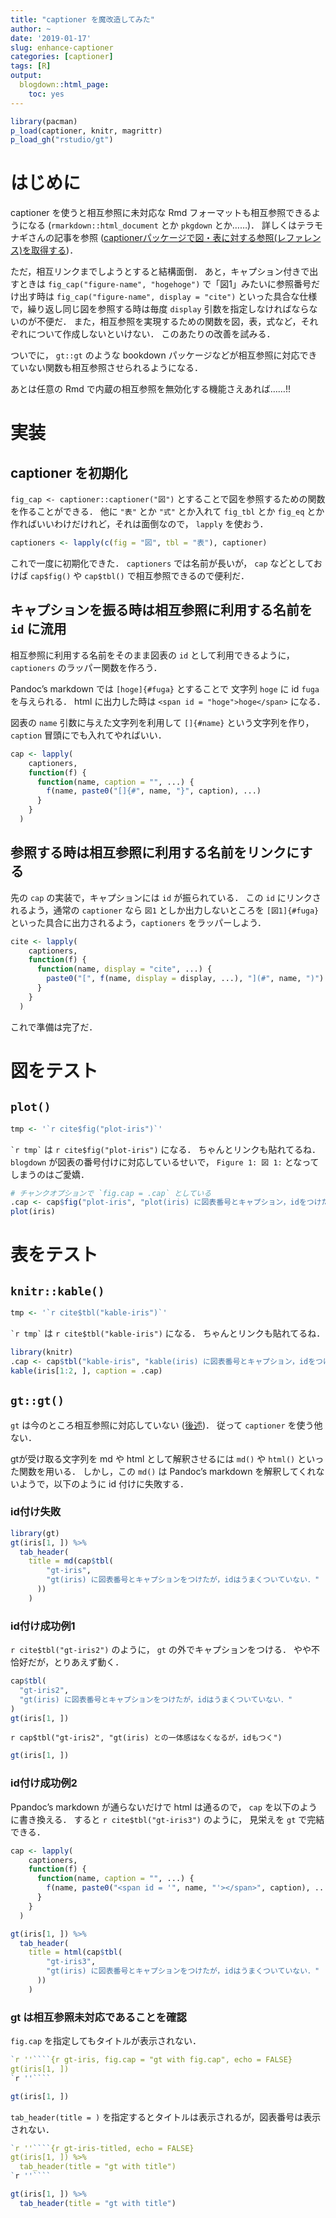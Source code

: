 ```yaml
---
title: "captioner を魔改造してみた"
author: ~
date: '2019-01-17'
slug: enhance-captioner
categories: [captioner]
tags: [R]
output:
  blogdown::html_page:
    toc: yes
---
```


```r
library(pacman)
p_load(captioner, knitr, magrittr)
p_load_gh("rstudio/gt")
```

# はじめに

captioner を使うと相互参照に未対応な Rmd フォーマットも相互参照できるようになる
(`rmarkdown::html_document` とか `pkgdown` とか……)．
詳しくはテラモナギさんの記事を参照 
([ captionerパッケージで図・表に対する参照(レファレンス)を取得する](https://teramonagi.hatenablog.com/entry/20160923/1474591330))．

ただ，相互リンクまでしようとすると結構面倒．
あと，キャプション付きで出すときは `fig_cap("figure-name", "hogehoge")` 
で「図1」みたいに参照番号だけ出す時は `fig_cap("figure-name", display = "cite")` 
といった具合な仕様で，繰り返し同じ図を参照する時は毎度 `display` 引数を指定しなければならないのが不便だ．
また，相互参照を実現するための関数を図，表，式など，それぞれについて作成しないといけない．
このあたりの改善を試みる．

ついでに， `gt::gt` のような bookdown パッケージなどが相互参照に対応できていない関数も相互参照させられるようになる．

あとは任意の Rmd で内蔵の相互参照を無効化する機能さえあれば……!!

# 実装

## captioner を初期化

`fig_cap <- captioner::captioner("図")` とすることで図を参照するための関数を作ることができる．
他に `"表"` とか `"式"` とか入れて `fig_tbl` とか `fig_eq` とか作ればいいわけだけれど，それは面倒なので， `lapply` を使おう．

```r
captioners <- lapply(c(fig = "図", tbl = "表"), captioner)
```

これで一度に初期化できた．
`captioners` では名前が長いが， `cap` などとしておけば 
`cap$fig()` や `cap$tbl()` で相互参照できるので便利だ．

## キャプションを振る時は相互参照に利用する名前を `id` に流用

相互参照に利用する名前をそのまま図表の `id` として利用できるように，
`captioners` のラッパー関数を作ろう．

Pandoc's markdown では `[hoge]{#fuga}` とすることで 
文字列 `hoge` に id `fuga` を与えられる．
html に出力した時は `<span id = "hoge">hoge</span>` になる．

図表の `name` 引数に与えた文字列を利用して `[]{#name}` という文字列を作り， `caption` 冒頭にでも入れてやればいい．

```r

cap <- lapply(
    captioners,
    function(f) {
      function(name, caption = "", ...) {
        f(name, paste0("[]{#", name, "}", caption), ...)
      }
    }
  )
```

## 参照する時は相互参照に利用する名前をリンクにする

先の `cap` の実装で，キャプションには `id` が振られている．
この `id` にリンクされるよう，通常の `captioner` なら `図1` としか出力しないところを `[図1]{#fuga}` といった具合に出力されるよう，`captioners` をラッパーしよう．

```r
cite <- lapply(
    captioners,
    function(f) {
      function(name, display = "cite", ...) {
        paste0("[", f(name, display = display, ...), "](#", name, ")")
      }
    }
  )
```

これで準備は完了だ．

# 図をテスト {#figures}

## `plot()` {#plot}

```r
tmp <- '`r cite$fig("plot-iris")`'
```

`` `r tmp` `` は `r cite$fig("plot-iris")` になる．
ちゃんとリンクも貼れてるね．
`blogdown` が図表の番号付けに対応しているせいで， `Figure 1: 図 1:` となってしまうのはご愛嬌．

```r
# チャンクオプションで `fig.cap = .cap` としている
.cap <- cap$fig("plot-iris", "plot(iris) に図表番号とキャプション，idをつけた")
plot(iris)
```


# 表をテスト {#tables}

## `knitr::kable()` {#kable}


```r
tmp <- '`r cite$tbl("kable-iris")`'
```

`` `r tmp` `` は `r cite$tbl("kable-iris")` になる．
ちゃんとリンクも貼れてるね．


```r
library(knitr)
.cap <- cap$tbl("kable-iris", "kable(iris) に図表番号とキャプション，idをつけた")
kable(iris[1:2, ], caption = .cap)
```


## `gt::gt()` {#gt}

`gt` は今のところ相互参照に対応していない ([後述](#gt-crossref))．
従って `captioner` を使う他ない．

gtが受け取る文字列を md や html として解釈させるには `md()` や `html()` といった関数を用いる．
しかし，この `md()` は Pandoc's markdown を解釈してくれないようで，以下のように id 付けに失敗する．

### id付け失敗 {#bad1}

```r
library(gt)
gt(iris[1, ]) %>%
  tab_header(
    title = md(cap$tbl(
        "gt-iris", 
        "gt(iris) に図表番号とキャプションをつけたが，idはうまくついていない．"
      ))
    ) 
```

### id付け成功例1 {#good1}

`r cite$tbl("gt-iris2")` のように， `gt` の外でキャプションをつける．
やや不恰好だが，とりあえず動く．

```.r
cap$tbl(
  "gt-iris2", 
  "gt(iris) に図表番号とキャプションをつけたが，idはうまくついていない．"
)
gt(iris[1, ])
```

`r cap$tbl("gt-iris2", "gt(iris) との一体感はなくなるが，idもつく")`

```r
gt(iris[1, ])
```

### id付け成功例2 {#good2}

Ppandoc's markdown が通らないだけで html は通るので， `cap` を以下のように書き換える．
すると `r cite$tbl("gt-iris3")` のように， 見栄えを `gt` で完結できる．

```r
cap <- lapply(
    captioners,
    function(f) {
      function(name, caption = "", ...) {
        f(name, paste0("<span id = '", name, "'></span>", caption), ...)
      }
    }
  )

gt(iris[1, ]) %>%
  tab_header(
    title = html(cap$tbl(
        "gt-iris3", 
        "gt(iris) に図表番号とキャプションをつけたが，idはうまくついていない．"
      ))
    ) 
```


### gt は相互参照未対応であることを確認 {#gt-crossref}

`fig.cap` を指定してもタイトルが表示されない．

````.r
`r ''````{r gt-iris, fig.cap = "gt with fig.cap", echo = FALSE}  
gt(iris[1, ])  
`r ''````
````

```r
gt(iris[1, ])
```

`tab_header(title = )` を指定するとタイトルは表示されるが，図表番号は表示されない．

````.r
`r ''````{r gt-iris-titled, echo = FALSE}
gt(iris[1, ]) %>%
  tab_header(title = "gt with title")
`r ''````
````

```r
gt(iris[1, ]) %>%
  tab_header(title = "gt with title")
```
